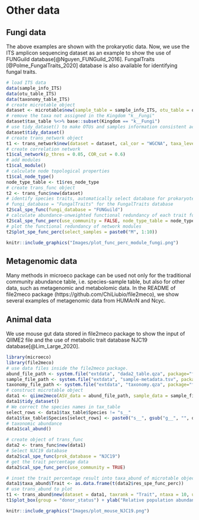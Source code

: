 # Other data

## Fungi data

The above examples are shown with the prokaryotic data.
Now, we use the ITS amplicon sequencing dataset as an example to show the use of FUNGuild database[@Nguyen_FUNGuild_2016].
FungalTraits [@Polme_FungalTraits_2020] database is also available for identifying fungal traits.


```r
# load ITS data
data(sample_info_ITS)
data(otu_table_ITS)
data(taxonomy_table_ITS)
# create microtable object
dataset <- microtable$new(sample_table = sample_info_ITS, otu_table = otu_table_ITS, tax_table = taxonomy_table_ITS)
# remove the taxa not assigned in the Kingdom "k__Fungi"
dataset$tax_table %<>% base::subset(Kingdom == "k__Fungi")
# use tidy_dataset() to make OTUs and samples information consistent across files
dataset$tidy_dataset()
# create trans_network object
t1 <- trans_network$new(dataset = dataset, cal_cor = "WGCNA", taxa_level = "OTU", filter_thres = 0.000001, cor_method = "spearman")
# create correlation network 
t1$cal_network(p_thres = 0.05, COR_cut = 0.6)
# add modules
t1$cal_module()
# calculate node topological properties
t1$cal_node_type()
node_type_table <- t1$res_node_type
# create trans_func object
t2 <- trans_func$new(dataset)
# identify species traits, automatically select database for prokaryotes or fungi
# fungi_database = "FungalTraits" for the FungalTraits database
t2$cal_spe_func(fungi_database = "FUNGuild")
# calculate abundance-unweighted functional redundancy of each trait for each network module
t2$cal_spe_func_perc(use_community = FALSE, node_type_table = node_type_table)
# plot the functional redundancy of network modules
t2$plot_spe_func_perc(select_samples = paste0("M", 1:10))
```

```r
knitr::include_graphics("Images/plot_func_perc_module_fungi.png")
```

## Metagenomic data

Many methods in microeco package can be used not only for the traditional community abundance table, i.e. species-sample table,
but also for other data, such as metagenomic and metabolomic data.
In the README of file2meco package (https://github.com/ChiLiubio/file2meco),
we show several examples of metagenomic data from HUMAnN and Ncyc.

## Animal data

We use mouse gut data stored in file2meco package to show the input of QIIME2 file and the use of metabolic trait database NJC19 database[@Lim_Large_2020].

```r
library(microeco)
library(file2meco)
# use data files inside the file2meco package.
abund_file_path <- system.file("extdata", "dada2_table.qza", package="file2meco")
sample_file_path <- system.file("extdata", "sample-metadata.tsv", package="file2meco")
taxonomy_file_path <- system.file("extdata", "taxonomy.qza", package="file2meco")
# construct microtable object
data1 <- qiime2meco(ASV_data = abund_file_path, sample_data = sample_file_path, taxonomy_data = taxonomy_file_path)
data1$tidy_dataset()
# We correct the species names in tax_table
select_rows <- data1$tax_table$Species != "s__"
data1$tax_table$Species[select_rows] <- paste0("s__", gsub("g__", "", data1$tax_table$Genus[select_rows]), " ", gsub("s__", "", data1$tax_table$Species[select_rows]))
# taxonomic abundance
data1$cal_abund()

# create object of trans_func
data2 <- trans_func$new(data1)
# Select NJC19 database
data2$cal_spe_func(prok_database = "NJC19")
# get the trait percentage data
data2$cal_spe_func_perc(use_community = TRUE)

# inset the trait percentage result into taxa_abund of microtable object
data1$taxa_abund$Trait <- as.data.frame(t(data2$res_spe_func_perc))
# use trans_abund to plot
t1 <- trans_abund$new(dataset = data1, taxrank = "Trait", ntaxa = 10, use_percentage = FALSE)
t1$plot_box(group = "donor_status") + ylab("Relative population abundance (%)") + theme(axis.text.x = element_text(size = 13))
```

```r
knitr::include_graphics("Images/plot_mouse_NJC19.png")
```












